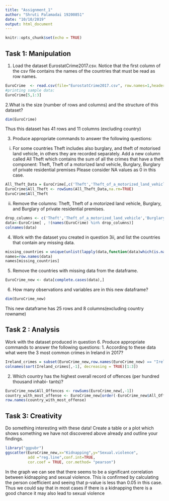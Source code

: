 ```yaml
---
title: "Assignment_1"
author: "Shruti Palamadai 19200851"
date: "10/10/2019"
output: html_document
---
```


```r
knitr::opts_chunk$set(echo = TRUE)
```

## Task 1: Manipulation
1. Load the dataset EurostatCrime2017.csv. Notice that the first column of the csv file
contains the names of the countries that must be read as row names.

```r
EuroCrime  <- read.csv(file="EurostatCrime2017.csv", row.names=1,header=TRUE, sep=",")
#printing sample data:
EuroCrime[5,1:3]
```

2.What is the size (number of rows and columns) and the structure of this dataset?

```r
dim(EuroCrime)
```
Thus this dataset has 41 rows and 11 columns (excluding country)

3. Produce appropriate commands to answer the following questions:
(i) For some countries Theft includes also burglary, and theft of motorised land vehicle,
in others they are recorded separately. Add a new column called All Theft which
contains the sum of all the crimes that have a theft component:
 Theft,
 Theft of a motorized land vehicle,
 Burglary,
 Burglary of private residential premises
Please consider NA values as 0 in this case.

```r
All_Theft_Data = EuroCrime[,c('Theft','Theft_of_a_motorized_land_vehicle','Burglary','Burglary_of_private_residential_premises')]
EuroCrime$All_Theft <- rowSums(All_Theft_Data,na.rm=TRUE)
EuroCrime$All_Theft
```

(ii) Remove the columns: Theft, Theft of a motorized land vehicle, Burglary, and
Burglary of private residential premises.

```r
drop_columns <- c('Theft','Theft_of_a_motorized_land_vehicle','Burglary','Burglary_of_private_residential_premises')
data<-EuroCrime[ , !(names(EuroCrime) %in% drop_columns)]
colnames(data)
```

4. Work with the dataset you created in question 3ii, and list the countries that contain any
missing data.
```r
missing_countries = unique(unlist(lapply(data,function(data)which(is.na(data)))))
names=row.names(data)
names[missing_countries]
```
5. Remove the countries with missing data from the dataframe.

```r
EuroCrime_new <- data[complete.cases(data),]
```

6. How many observations and variables are in this new dataframe?
```r
dim(EuroCrime_new)
```
This new dataframe has 25 rows and 8 columns(excluding country rowname)


## Task 2 : Analysis

Work with the dataset produced in question 6. Produce appropriate commands to answer the
following questions:
1. According to these data what were the 3 most common crimes in Ireland in 2017?

```r
Ireland_crimes = subset(EuroCrime_new,row.names(EuroCrime_new) == "Ireland")
colnames(sort(Ireland_crimes[,-1], decreasing = TRUE)[1:3])
```
2. Which country has the highest overall record of offences (per hundred thousand inhabi-
tants)?

```r
EuroCrime_new$All_Offences <- rowSums(EuroCrime_new[,-1])
country_with_most_offense <- EuroCrime_new[order(-EuroCrime_new$All_Offences),][1,]
row.names(country_with_most_offense)
```

## Task 3: Creativity
Do something interesting with these data! Create a table or a plot which shows something we
have not discovered above already and outline your findings.

```r
library("ggpubr")
ggscatter(EuroCrime_new,x="Kidnapping",y="Sexual.violence",
          add ="reg.line",conf.int=TRUE,
          cor.coef = TRUE, cor.method= "pearson")
```

In the graph we can see that there seems to be a significant correlation between kidnapping and sexual violence.
This is confirmed by calculating the person coefficient and seeing that p-value is less than 0.05 in this case.
Thus we could say that in most cases if there is a kidnapping there is a good chance it may also lead to sexual violence